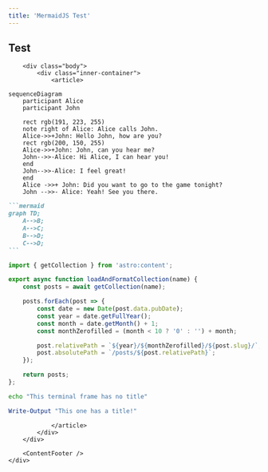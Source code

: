 ```yaml
---
title: 'MermaidJS Test'
---
```


<Document title="Mermaid test" description="">
    <div class="container container--post">
        <Head title="Mermaid test">
            <h2 class="subheading">Test</h2>
        </Head>

        <div class="body">
            <div class="inner-container">
                <article>
```mermaid
sequenceDiagram
    participant Alice
    participant John

    rect rgb(191, 223, 255)
    note right of Alice: Alice calls John.
    Alice->>+John: Hello John, how are you?
    rect rgb(200, 150, 255)
    Alice->>+John: John, can you hear me?
    John-->>-Alice: Hi Alice, I can hear you!
    end
    John-->>-Alice: I feel great!
    end
    Alice ->>+ John: Did you want to go to the game tonight?
    John -->>- Alice: Yeah! See you there.
```

````md title="Flowchart example using MermaidJS text"
```mermaid
graph TD;
    A-->B;
    A-->C;
    B-->D;
    C-->D;
```
````

```js {10, 12}
import { getCollection } from 'astro:content';

export async function loadAndFormatCollection(name) {
    const posts = await getCollection(name);

    posts.forEach(post => {
        const date = new Date(post.data.pubDate);
        const year = date.getFullYear();
        const month = date.getMonth() + 1;
        const monthZerofilled = (month < 10 ? '0' : '') + month;

        post.relativePath = `${year}/${monthZerofilled}/${post.slug}/`;
        post.absolutePath = `/posts/${post.relativePath}`;
    });

    return posts;
};
```

```bash
echo "This terminal frame has no title"
```

```powershell title="PowerShell terminal example"
Write-Output "This one has a title!"
```

                </article>
            </div>
        </div>

        <ContentFooter />
    </div>
</Document>